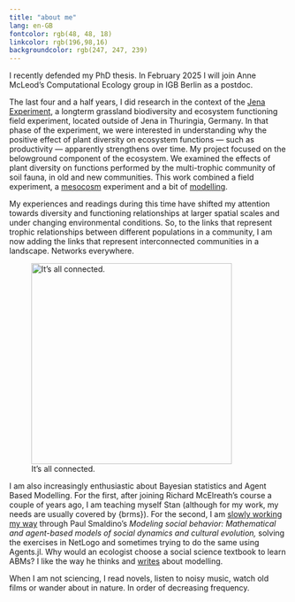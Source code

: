 ```yaml
---
title: "about me"
lang: en-GB
fontcolor: rgb(48, 48, 18)
linkcolor: rgb(196,98,16)
backgroundcolor: rgb(247, 247, 239)
---
```


I recently defended my PhD thesis. In February 2025 I will join Anne McLeod's Computational Ecology group in IGB Berlin as a postdoc.

The last four and a half years, I did research in the context of the [Jena Experiment](https://the-jena-experiment.de/), a longterm grassland biodiversity and ecosystem functioning field experiment, located outside of Jena in Thuringia, Germany. In that phase of the experiment, we were interested in understanding why the positive effect of plant diversity on ecosystem functions — such as productivity — apparently strengthens over time. My project focused on the belowground component of the ecosystem. We examined the effects of plant diversity on functions performed by the multi-trophic community of soil fauna, in old and new communities. This work combined a field experiment, a [mesocosm](https://doi.org/10.1038/s41467-024-54401-z) experiment and a bit of [modelling](https://doi.org/10.1111/1365-2435.14419).

My experiences and readings during this time have shifted my attention towards diversity and functioning relationships at larger spatial scales and under changing environmental conditions. So, to the links that represent trophic relationships between different populations in a community, I am now adding the links that represent interconnected communities in a landscape. Networks everywhere.

![It's all connected.](images/charlie.jpeg){fig-align="center" width="363"}

I am also increasingly enthusiastic about Bayesian statistics and Agent Based Modelling. For the first, after joining Richard McElreath's course a couple of years ago, I am teaching myself Stan (although for my work, my needs are usually covered by {brms}). For the second, I am [slowly working my way](https://github.com/amynang/MSB) through Paul Smaldino's *Modeling social behavior: Mathematical and agent-based models of social dynamics and cultural evolution,* solving the exercises in NetLogo and sometimes trying to do the same using Agents.jl. Why would an ecologist choose a social science textbook to learn ABMs? I like the way he thinks and [writes](https://smaldino.com/wp/wp-content/uploads/2021/11/Smaldino2020-HowToTranslateAVerbalTheoryToFormalModel.pdf) about modelling.

When I am not sciencing, I read novels, listen to noisy music, watch old films or wander about in nature. In order of decreasing frequency.
